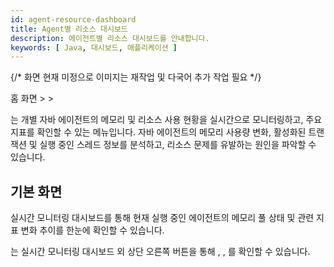 ```yaml
---
id: agent-resource-dashboard
title: Agent별 리소스 대시보드
description: 에이전트별 리소스 대시보드를 안내합니다. 
keywords: [ Java, 대시보드, 애플리케이션 ]
---
```


{/* 화면 현재 미정으로 이미지는 재작업 및 다국어 추가 작업 필요 */}

홈 화면 &gt; <Cmdname sid="side_dashboard" className="uitext" /> &gt; <Cmdname sid="side_agentResourceDashboard" className="uitext" />

<Cmdname sid="side_agentResourceDashboard" className="uitext" />는 개별 자바 에이전트의 메모리 및 리소스 사용 현황을 실시간으로 모니터링하고, 주요 지표를 확인할 수 있는 메뉴입니다. 자바 에이전트의 메모리 사용량 변화, 활성화된 트랜잭션 및 실행 중인 스레드 정보를 분석하고, 리소스 문제를 유발하는 원인을 파악할 수 있습니다.

<ImgLang img="apm-java-agent-resource-dashboard.png" desc="Agent Resource Dashboard" />

## 기본 화면 

실시간 모니터링 대시보드를 통해 현재 실행 중인 에이전트의 메모리 풀 상태 및 관련 지표 변화 추이를 한눈에 확인할 수 있습니다. 

<Cmdname sid="side_agentResourceDashboard" className="uitext" />는 실시간 모니터링 대시보드 외 상단 오른쪽 버튼을 통해 <Cmdname sid="heap_histogram" className="uitext" />, <Cmdname sid="active_transaction" className="uitext" />, <Cmdname sid="BTN09457" className="uitext" />를 확인할 수 있습니다. 

